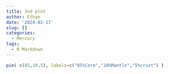 ```yaml
---
title: 2nd plot
author: Ethan
date: '2024-02-17'
slug: []
categories:
  - Mercury
tags:
  - R Markdown
---
```


```r
pie( c(85,10,5), labels=c("85%Core","10%Mantle","5%crust") )
```